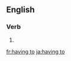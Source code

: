 ==English==

===Verb===
{{head|en|present participle}}

# {{present participle of|have to|lang=en|nocat=1}}

[[fr:having to]]
[[ja:having to]]